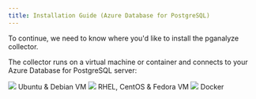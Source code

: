 ```yaml
---
title: Installation Guide (Azure Database for PostgreSQL)
---
```


To continue, we need to know where you'd like to install the pganalyze collector.

The collector runs on a virtual machine or container and connects to your Azure Database for PostgreSQL server:

<div className="install-choice">
  <Link className="install-choice--step" to="02_install_the_collector_deb">
    <img src="/images-old/docs/logo_ubuntu.png" />
    Ubuntu &amp; Debian VM
  </Link>
  <Link className="install-choice--step" to="02_install_the_collector_yum">
    <img src="/images-old/docs/logo_redhat.png" />
    RHEL, CentOS &amp; Fedora VM
  </Link>
  <Link className="install-choice--step" to="02_install_the_collector_docker">
    <img src="/images-old/docs/docker.png" />
    Docker
  </Link>
</div>
